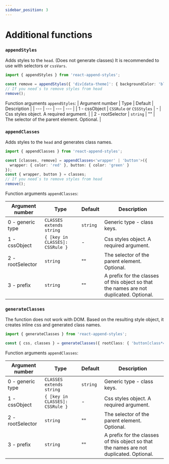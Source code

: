 ```yaml
---
sidebar_position: 3
---
```


# Additional functions


### `appendStyles`

Adds styles to the `head`. (Does not generate classes)
It is recommended to use with selectors or `cssVars`.

```typescript jsx
import { appendStyles } from 'react-append-styles';

const remove = appendStyles({ 'div[data-theme]': { backgroundColor: 'black' } });
// If you need`s to remove styles from head
remove();
```
Function arguments `appendStyles`:
<APITable>
    | Argument number | Type | Default | Description |
    | --- | --- | --- | --- |
    | 1 - cssObject | `CSSRule` or `CSSStyles` | - | Css styles object. A required argument. |
    | 2 - rootSelector | `string` | "" | The selector of the parent element. Optional. |
</APITable>


### `appendClasses`
Adds styles to the `head` and generates class names.

```typescript jsx
import { appendClasses } from 'react-append-styles';

const [classes, remove] = appendClasses<'wrapper' | 'button'>({
  wrapper: { color: 'red' }, button: { color: 'green' }
});
const { wrapper, button } = classes;
// If you need`s to remove styles from head
remove();
```
Function arguments `appendClasses`:

| Argument number  | Type                            | Default  | Description                                                                             |
|------------------|---------------------------------|----------|-----------------------------------------------------------------------------------------|
| 0 - generic type | `CLASSES extends string`        | `string` | Generic type - class keys.                                                              |
| 1 - cssObject    | `{ [key in CLASSES]: CSSRule }` | -        | Css styles object. A required argument.                                                 |
| 2 - rootSelector | `string`                        | ""       | The selector of the parent element. Optional.                                           |
| 3 - prefix       | `string`                        | ""       | A prefix for the classes of this object so that the names are not duplicated. Optional. |


### `generateClasses`
The function does not work with DOM. Based on the resulting style object, it creates inline css and generated class names.

```typescript jsx
import { generateClasses } from 'react-append-styles';

const { css, classes } = generateClasses({ rootClass: { 'button[class*=button]': { borderRadius: '26px' } } });
```
Function arguments `appendClasses`:

| Argument number  | Type                            | Default  | Description                                                                             |
|------------------|---------------------------------|----------|-----------------------------------------------------------------------------------------|
| 0 - generic type | `CLASSES extends string`        | `string` | Generic type - class keys.                                                              |
| 1 - cssObject    | `{ [key in CLASSES]: CSSRule }` | -        | Css styles object. A required argument.                                                 |
| 2 - rootSelector | `string`                        | ""       | The selector of the parent element. Optional.                                           |
| 3 - prefix       | `string`                        | ""       | A prefix for the classes of this object so that the names are not duplicated. Optional. |
